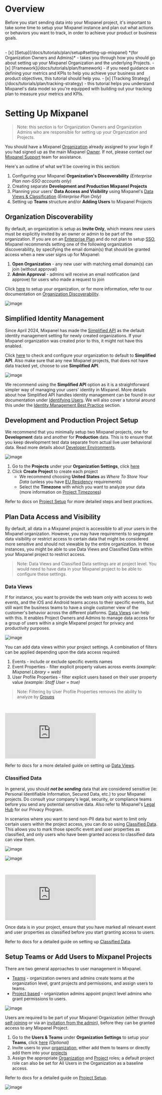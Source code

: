 # Overview

Before you start sending data into your Mixpanel project, it's important to take some time to setup your Mixpanel instance and plan out what actions or behaviors you want to track, in order to achieve your product or business goals.

<br />
- [x] [Setup](/docs/tutorials/plan/setup#setting-up-mixpanel) *(for Organization Owners and Admins)* - takes you through how you should go about setting up your Mixpanel Organization and the underlying Projects. 
- [x] [Framework](/docs/tutorials/plan/framework) - if you need guidance on defining your metrics and KPIs to help you achieve your business and product objectives, this tutorial should help you. 
- [x] [Tracking Strategy](/docs/tutorials/plan/tracking-strategy) - this tutorial helps you understand Mixpanel's data model so you're equipped with building out your tracking plan to measure your metrics and KPIs.

# Setting Up Mixpanel

> Note: this section is for Organization Owners and Organization Admins who are responsible for setting up your Organization and Projects.

You should have a Mixpanel [Organization](/docs/orgs-and-projects/organizations) already assigned to your login if you had signed up as the main Mixpanel [Owner](/docs/orgs-and-projects/roles-and-permissions#owner). If not, please contact our [Mixpanel Support](/docs/response-times#contacting-mixpanel-support) team for assistance.

Here's an outline of what we'll be covering in this section:

1. Configuring your Mixpanel **Organization's Discoverability** *(Enterprise Plan non-SSO accounts only)*
2. Creating separate **Development and Production Mixpanel Projects**
4. Planning your users' **Data Access and Visibility** using Mixpanel's [Data Views & Classification](/docs/data-governance/data-views-and-classification) *(Enterprise Plan Only)*
5. Setting up **Teams** structure and/or **Adding Users** to Mixpanel Projects

## Organization Discoverability

By default, an organization is setup as ****Invite Only****, which means new users must be explicitly invited by an owner or admin to be part of the organization. If you are on an [Enterprise Plan](https://mixpanel.com/settings/org/plan) and do not plan to setup [SSO](/docs/access-security/single-sign-on/overview), Mixpanel recommends setting one of the following organization discoverability, by specifying the email domain(s) that should be granted access when a new user signs up for Mixpanel:

1. **Open Organization** - any new user with matching email domain(s) can join (without approval)
2. **Admin Approval** - admins will receive an email notification (and approve) for users who made a request to join

Click [here](https://mixpanel.com/settings/org/users-and-teams/find-your-org) to setup your organization, or for more information, refer to our documentation on [Organization Discoverability](/docs/orgs-and-projects/organizations#organization-discoverability).

![image](/tutorials/organization-discoverability.png "Organization Discoverability")

## Simplified Identity Management

Since April 2024, Mixpanel has made the [Simplified API](/docs/tracking-methods/id-management/identifying-users#how-does-the-simplified-api-differ-from-the-original-api) as the default identity management setting for newly created organizations. If your Mixpanel organization was created prior to this, it might not have this enabled.

Click [here](https://mixpanel.com/settings/org/id-management) to check and configure your organization to default to **Simplified API**. Also make sure that any new Mixpanel projects, that does not have data tracked yet, choose to use **Simplified API**.

![image](/tutorials/simplified-id-merge.png "Simplified ID Merge")

We recommend using the **Simplified API** option as it is a straightforward simpler way of managing your users' identity in Mixpanel. More details about how Simplified API handles identity management can be found in our documentation under [Identifying Users](/docs/tracking-methods/id-management/identifying-users#how-does-the-simplified-api-differ-from-the-original-api). We will also cover a tutorial around this under the [Identity Management Best Practice](/docs/tutorials/implement/send-your-data#identity-management-best-practices) section.

## Development and Production Project Setup

We recommend that you minimally setup two Mixpanel projects, one for **Development** data and another for **Production** data. This is to ensure that you keep development test data separate from actual live user behavioral data. Read more details about [Developer Environments](/docs/best-practices/developer-environments).

![image](/tutorials/create-projects.png "Create Projects")

1. Go to the **Projects** under your **Organization Settings**, click [here](https://mixpanel.com/settings/org/projects)
2. Click **Create Project** to create each project
   - We recommend choosing **United States** as *Where To Store Your Data* (unless you have [EU Residency](/docs/privacy/eu-residency) requirements)
   - Select the **Timezone** with which you want to analyze your data (more information on [Project Timezones](/docs/orgs-and-projects/managing-projects#manage-timezones-for-projects))

Refer to docs on [Project Setup](/docs/best-practices/project-setup) for more detailed steps and best practices.

## Plan Data Access and Visibility

By default, all data in a Mixpanel project is accessible to all your users in the Mixpanel organization. However, you may have requirements to segregate data visibility or restrict access to certain data that might be considered more sensitive and should not viewable by the entire organization. In these instances, you might be able to use Data Views and Classified Data within your Mixpanel project to restrict access.

> Note: Data Views and Classified Data settings are at project level. You would need to have data in your Mixpanel project to be able to configure these settings.

### Data Views

If for instance, you want to provide the web team only with access to web events, and the iOS and Android teams access to their specific events, but still want the business teams to have a single customer view of the customer's behavior across the different platforms. [Data Views](/docs/data-governance/data-views-and-classification) can help with this. It enables Project Owners and Admins to manage data access for a group of users within a single Mixpanel project for privacy and productivity purposes. 

![image](/tutorials/data-views-filter.png "Data Views Filter")

You can add data views within your project settings. A combination of filters can be applied depending upon the data access required:
1. Events - include or exclude specific events names
2. Event Properties - filter explicit property values across events *(example: Mixpanel Library = web)*
3. User Profile Properties - filter explicit users based on their user property value *(example: Staff User = true)*

> Note: Filtering by User Profile Properties removes the ability to analyze by [Groups](/docs/data-structure/advanced/group-analytics#group-by-a-custom-identifier) 
<br />
<p style={{ position: 'relative', paddingBottom: '56.25%', height: 0, overflow: 'hidden' }}>
  <iframe src="https://www.youtube.com/embed/E4C-eQgj2Zs?rel=0" title="How to Use Data Views" frameborder="0" webkitallowfullscreen="true" mozallowfullscreen="true" allowFullScreen style={{position: 'absolute', top: 0, left: 0, width: '100%', height: '100%'}}></iframe>
</p>

Refer to docs for a more detailed guide on setting up [Data Views](/docs/data-governance/data-views-and-classification#data-views-overview).

### Classified Data

In general, you should **_not be sending_** data that are considered sensitive (ie: Personal Identifiable Information, Secured Data, etc.) to your Mixpanel projects. Do consult your company's legal, security, or compliance teams before you send any potential sensitive data. Also refer to Mixpanel's [Legal Hub](https://mixpanel.com/legal/privacy-policy) for our Privacy Program.

In scenarios where you want to send non-PII data but want to limit only certain users within the project access, you can do so using [Classified Data](/docs/data-governance/data-views-and-classification#mark-properties-as-classified-data). This allows you to mark those specific event and user properties as classified, and only users who have been granted access to classified data can view them.

![image](/tutorials/mark-classified.png "Mark Classified")

![image](/tutorials/can-view-classified.png "Mark Classified - Can View")

<br />
<p style={{ position: 'relative', paddingBottom: '56.25%', height: 0, overflow: 'hidden' }}>
  <iframe src="https://www.youtube.com/embed/E4GHQ9v0POo?rel=0" title="Classified Data" frameborder="0" webkitallowfullscreen="true" mozallowfullscreen="true" allowFullScreen style={{position: 'absolute', top: 0, left: 0, width: '100%', height: '100%'}}></iframe>
</p>

Once data is in your project, ensure that you have marked all relevant event and user properties as classified before you start granting access to users.

Refer to docs for a detailed guide on setting up [Classified Data](/docs/data-governance/data-views-and-classification#data-classification).

## Setup Teams or Add Users to Mixpanel Projects

There are two general approaches to user management in Mixpanel. 

- [Teams](/docs/orgs-and-projects/roles-and-permissions#teams) - organization owners and admins create teams at the organization level, grant projects and permissions, and assign users to teams.
- [Project based](/docs/orgs-and-projects/roles-and-permissions#invite-users-to-a-project) - organization admins appoint project level admins who grant permissions to users.

![image](/tutorials/user-access-approach.png "User Access Approach")

Users are required to be part of your Mixpanel Organization (either through [self-joining](/docs/orgs-and-projects/organizations#organization-discoverability) or via an [invitation from the admin](/docs/orgs-and-projects/roles-and-permissions#invite-users-to-an-organization)), before they can be granted access to any Mixpanel Project.

1. Go to the **Users & Teams** under **Organization Settings** to setup your **Teams**, click [here](https://mixpanel.com/settings/org/users-and-teams/teams) _(Optional)_
2. Invite users to your [organization](/docs/orgs-and-projects/roles-and-permissions#invite-users-to-an-organization), either add them to teams or directly add them into your [projects](/docs/orgs-and-projects/roles-and-permissions#invite-users-to-a-project)
3. Assign the appropriate [Organization](/docs/orgs-and-projects/roles-and-permissions#organization-roles) and [Project](/docs/orgs-and-projects/roles-and-permissions#project-roles) roles; a default project role can also be set for All Users in the Organization as a baseline access. 

Refer to docs for a detailed guide on [Project Setup](/docs/best-practices/project-setup).

![image](/tutorials/default-project-role.png "Default Project Role")


